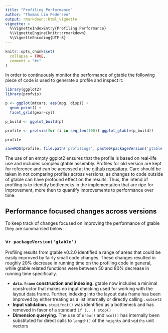```yaml
---
title: "Profiling Performance"
author: "Thomas Lin Pedersen"
output: rmarkdown::html_vignette
vignette: >
  %\VignetteIndexEntry{Profiling Performance}
  %\VignetteEngine{knitr::rmarkdown}
  %\VignetteEncoding{UTF-8}
---
```


```r
knitr::opts_chunk$set(
  collapse = TRUE,
  comment = "#>"
)
```

In order to continuously monitor the performance of gtable
the following piece of code is used to generate a profile and inspect it:

```r
library(ggplot2)
library(profvis)

p <- ggplot(mtcars, aes(mpg, disp)) + 
  geom_point() + 
  facet_grid(gear~cyl)

p_build <- ggplot_build(p)

profile <- profvis(for (i in seq_len(100)) ggplot_gtable(p_build))

profile
```

```r
saveRDS(profile, file.path('profilings', paste0(packageVersion('gtable'), '.rds')))
```

The use of an empty ggplot2 ensures that the profile is based on real-life
use and includes complex gtable assembly. Profiles for old version are kept 
for reference and can be accessed at the 
[github repository](https://github.com/r-lib/gtable/tree/master/vignettes/profiling).
Care should be taken in not comparing profiles across versions, as 
changes to code outside of gtable can have profound effect on the results.
Thus, the intend of profiling is to identify bottlenecks in the implementation
that are ripe for improvement, more then to quantify improvements to performance
over time.

## Performance focused changes across versions
To keep track of changes focused on improving the performance of gtable they
are summarised below:

### v`r packageVersion('gtable')`
Profiling results from gtable v0.2.0 identified a range of areas that could be
easily improved by fairly small code changes. These changes resulted in roughly
20% decrease in running time on the profiling code in general, while gtable 
related functions were between 50 and 80% decrease in running time specifically.

- **`data.frame` construction and indexing.** gtable now includes a minimal 
  constructor that makes no input checking used for working with the layout data
  frame. Further, indexing into the layout data frame has been improved by 
  either treating as a list internally or directly calling `.subset2`
- **Input validation.** `stopifnot()` was identified as a bottleneck and has 
  removed in favor of a standard `if (...) stop()`
- **Dimension querying.** The use of `nrow()` and `ncol()` has internally been 
  substituted for direct calls to `length()` of the `heights` and `widths` unit
  vectors
